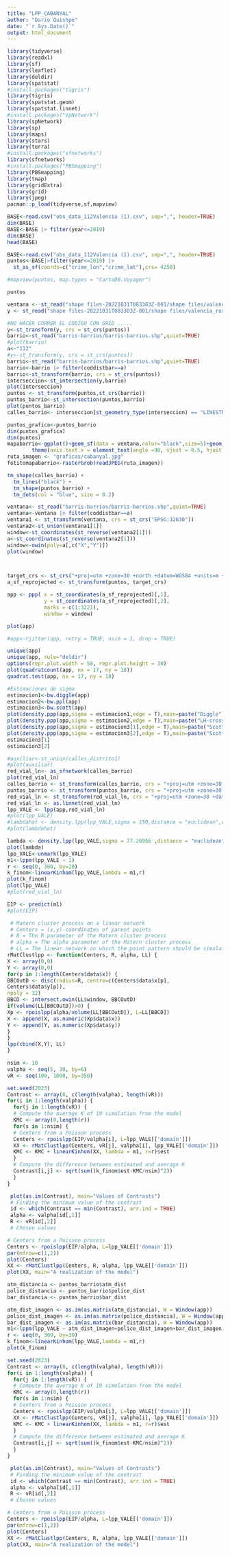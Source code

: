 ```yaml
---
title: "LPP_CABANYAL"
author: "Dario Quishpe"
date: "`r Sys.Date()`"
output: html_document
---
```



```r
library(tidyverse)
library(readxl)
library(sf)
library(leaflet)
library(deldir)
library(spatstat)
#install.packages("tigris")
library(tigris)
library(spatstat.geom)
library(spatstat.linnet)
#install.packages("spNetwork")
library(spNetwork)
library(sp)
library(maps)
library(stars)
library(terra)
#install.packages("sfnetworks")
library(sfnetworks)
#install.packages("PBSmapping")
library(PBSmapping)
library(tmap)
library(gridExtra)
library(grid)
library(jpeg)
pacman::p_load(tidyverse,sf,mapview)
```

```r
BASE<-read.csv("obs_data_112Valencia (1).csv", sep=",", header=TRUE)
dim(BASE)
BASE<-BASE |> filter(year<=2019) 
dim(BASE)
head(BASE)
```


```r
BASE<-read.csv("obs_data_112Valencia (1).csv", sep=",", header=TRUE) 
puntos<-BASE|>filter(year<=2019) |> 
  st_as_sf(coords=c("crime_lon","crime_lat"),crs= 4258)

#mapview(puntos, map.types = "CartoDB.Voyager")

puntos

ventana <- st_read("shape files-20221031T083303Z-001/shape files/valencia_outline.shp",quiet=TRUE)
y <- st_read("shape files-20221031T083303Z-001/shape files/valencia_road.shp",quiet=TRUE)
```


```r
#NO HACER CORRER EL CODIGO CON GRID .....
y<-st_transform(y, crs = st_crs(puntos))
barrio<-st_read("barris-barrios/barris-barrios.shp",quiet=TRUE)
#plot(barrio)
a<-"112"
#y<-st_transform(y, crs = st_crs(puntos))
barrio<-st_read("barris-barrios/barris-barrios.shp",quiet=TRUE)
barrio<-barrio |> filter(coddistbar==a)
barrio<-st_transform(barrio, crs = st_crs(puntos))
interseccion<-st_intersection(y,barrio)
plot(interseccion)
puntos <- st_transform(puntos,st_crs(barrio))
puntos_barrio<-st_intersection(puntos,barrio)
plot(puntos_barrio)
calles_barrio<- interseccion[st_geometry_type(interseccion) == "LINESTRING", ]

```
```r
puntos_grafica<-puntos_barrio 
dim(puntos_grafica)
dim(puntos)
mapabarrio<-ggplot()+geom_sf(data = ventana,color="black",size=5)+geom_sf(data = calles_barrio,color="#435962")+geom_sf(data = puntos_grafica,aes(),size=1.5,color="#2DBCFA")+
        theme(axis.text.x = element_text(angle =90, vjust = 0.5, hjust = 1),strip.background = element_rect(fill = "lightblue"))
ruta_imagen <- "graficas/cabanyal.jpg"
fotitomapabarrio<-rasterGrob(readJPEG(ruta_imagen))

```

```r
tm_shape(calles_barrio) + 
  tm_lines("black") + 
  tm_shape(puntos_barrio) + 
  tm_dots(col = "blue", size = 0.2)
```


```r
ventana<- st_read("barris-barrios/barris-barrios.shp",quiet=TRUE)
ventana<-ventana |> filter(coddistbar==a)
ventana1 <- st_transform(ventana, crs = st_crs("EPSG:32630"))
ventana2<-st_union(ventana1[1])
window<-st_coordinates(st_reverse(ventana2[1]))
a<-st_coordinates(st_reverse(ventana2[1]))
window<-owin(poly=a[,c("X","Y")])
plot(window)



target_crs <- st_crs("+proj=utm +zone=30 +north +datum=WGS84 +units=m +no_defs")
a_sf_reprojected <- st_transform(puntos, target_crs)

app <- ppp( x = st_coordinates(a_sf_reprojected)[,1],
            y = st_coordinates(a_sf_reprojected)[,2],
            marks = c(1:3221),
            window = window)

plot(app)

#app<-rjitter(app, retry = TRUE, nsim = 1, drop = TRUE)

unique(app)
unique(app, rule="deldir")
options(repr.plot.width = 50, repr.plot.height = 30)
plot(quadratcount(app, nx = 17, ny = 18))
quadrat.test(app, nx = 17, ny = 18)
```


```r

#Estimaciones de sigma 
estimacion1<-bw.diggle(app)
estimacion2<-bw.ppl(app)
estimacion3<-bw.scott(app)
plot(density.ppp(app,sigma = estimacion1,edge = T),main=paste("Diggle"))
plot(density.ppp(app,sigma = estimacion2,edge = T),main=paste("LH-crossvalidation"))
plot(density.ppp(app,sigma = estimacion3[1],edge = T),main=paste("Scott1"))
plot(density.ppp(app,sigma = estimacion3[2],edge = T),main=paste("Scott2"))
estimacion3[1]
estimacion3[2]
```



```r
#auxiliar<-st_union(calles_distrito1)
#plot(auxiliar)
red_vial_ln<- as_sfnetwork(calles_barrio)
plot(red_vial_ln)
calles_barrio <- st_transform(calles_barrio, crs = "+proj=utm +zone=30 +datum=WGS84")
puntos_barrio <- st_transform(puntos_barrio, crs = "+proj=utm +zone=30 +datum=WGS84")
red_vial_ln <- st_transform(red_vial_ln, crs = "+proj=utm +zone=30 +datum=WGS84")
red_vial_ln <- as.linnet(red_vial_ln)
lpp_VALE <- lpp(app,red_vial_ln)
#plot(lpp_VALE)
#lambdahat <- density.lpp(lpp_VALE,sigma = 150,distance = "euclidean",continuous = TRUE,kernel = "gaussian" )
#plot(lambdahat)

lambda <- density.lpp(lpp_VALE,sigma = 77.26966 ,distance = "euclidean")
plot(lambda)
lpp_VALE<-unmark(lpp_VALE)
m1<-lppm(lpp_VALE ~ 1)
r <- seq(0, 300, by=20)
k_finom<-linearKinhom(lpp_VALE,lambda = m1,r)
plot(k_finom)
plot(lpp_VALE)
#plot(red_vial_ln)
```


```r

EIP <- predict(m1)
#plot(EIP)

 # Matern cluster process on a linear network
 # Centers = (x,y)-coordinates of parent points
 # R = The R parameter of the Matern cluster process
 # alpha = The alpha parameter of the Matern cluster process
 # LL = The linear network on which the point pattern should be simulated.
rMatClustlpp <- function(Centers, R, alpha, LL) {
X <- array(0,0)
Y <- array(0,0)
for(p in 1:length(Centers$data$x)) {
BBCOutD <- disc(radius=R, centre=c(Centers$data$x[p],
Centers$data$y[p]),
npoly = 32)
BBCD <- intersect.owin(LL$window, BBCOutD)
if(volume(LL[BBCOutD])>0) {
Xp <- rpoislpp(alpha/volume(LL[BBCOutD]), L=LL[BBCD])
X <- append(X, as.numeric(Xp$data$x))
Y <- append(Y, as.numeric(Xp$data$y))
}
}
lpp(cbind(X,Y), LL)
}
```



```r
nsim <- 10
valpha <- seq(5, 30, by=6)
vR <- seq(100, 1000, by=350)

```


```r
set.seed(2023)
Contrast <- array(0, c(length(valpha), length(vR)))
for(i in 1:length(valpha)) {
  for(j in 1:length(vR)) {
  # Compute the average K of 10 simulation from the model
  KMC <- array(0,length(r))
  for(s in 1:nsim) {
  # Centers from a Poisson process
  Centers <- rpoislpp(EIP/valpha[i], L=lpp_VALE[['domain']])
  XX <- rMatClustlpp(Centers, vR[j], valpha[i], lpp_VALE[['domain']])
  KMC <- KMC + linearKinhom(XX, lambda = m1, r=r)$est
  }
  # Compute the difference between estimated and average K
  Contrast[i,j] <- sqrt(sum((k_finom$est-KMC/nsim)^2))
  }
}

```


```r
 plot(as.im(Contrast), main="Values of Contrasts")
 # Finding the minimum value of the contrast
 id <- which(Contrast == min(Contrast), arr.ind = TRUE)
 alpha <- valpha[id[,1]]
 R <- vR[id[,2]]
 # Chosen values

```


```r
# Centers from a Poisson process
Centers <- rpoislpp(EIP/alpha, L=lpp_VALE[['domain']])
par(mfrow=c(1,2))
plot(Centers)
XX <- rMatClustlpp(Centers, R, alpha, lpp_VALE[['domain']])
plot(XX, main="A realization of the model")
```
```r
atm_distancia <- puntos_barrio$atm_dist
police_distancia <- puntos_barrio$police_dist
bar_distancia <- puntos_barrio$bar_dist

atm_dist_imagen <- as.im(as.matrix(atm_distancia), W = Window(app))
police_dist_imagen <- as.im(as.matrix(police_distancia), W = Window(app))
bar_dist_imagen <- as.im(as.matrix(bar_distancia), W = Window(app))
m1<-lppm(lpp_VALE ~ atm_dist_imagen+police_dist_imagen+bar_dist_imagen)
r <- seq(0, 300, by=30)
k_finom<-linearKinhom(lpp_VALE,lambda = m1,r)
plot(k_finom)
```

```r
set.seed(2023)
Contrast <- array(0, c(length(valpha), length(vR)))
for(i in 1:length(valpha)) {
  for(j in 1:length(vR)) {
  # Compute the average K of 10 simulation from the model
  KMC <- array(0,length(r))
  for(s in 1:nsim) {
  # Centers from a Poisson process
  Centers <- rpoislpp(EIP/valpha[i], L=lpp_VALE[['domain']])
  XX <- rMatClustlpp(Centers, vR[j], valpha[i], lpp_VALE[['domain']])
  KMC <- KMC + linearKinhom(XX, lambda = m1, r=r)$est
  }
  # Compute the difference between estimated and average K
  Contrast[i,j] <- sqrt(sum((k_finom$est-KMC/nsim)^2))
  }
}

```

```r
 plot(as.im(Contrast), main="Values of Contrasts")
 # Finding the minimum value of the contrast
 id <- which(Contrast == min(Contrast), arr.ind = TRUE)
 alpha <- valpha[id[,1]]
 R <- vR[id[,2]]
 # Chosen values

```

```r
# Centers from a Poisson process
Centers <- rpoislpp(EIP/alpha, L=lpp_VALE[['domain']])
par(mfrow=c(1,2))
plot(Centers)
XX <- rMatClustlpp(Centers, R, alpha, lpp_VALE[['domain']])
plot(XX, main="A realization of the model")
```